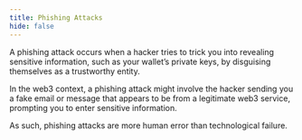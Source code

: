 ```yaml
---
title: Phishing Attacks
hide: false
---
```


A phishing attack occurs when a hacker tries to trick you into revealing sensitive information, such as your wallet’s private keys, by disguising themselves as a trustworthy entity.

In the web3 context, a phishing attack might involve the hacker sending you a fake email or message that appears to be from a legitimate web3 service, prompting you to enter sensitive information.

As such, phishing attacks are more human error than technological failure.
